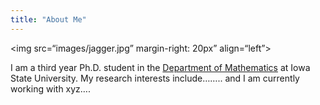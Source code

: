 ```yaml
---
title: "About Me"
---
```

<link rel="stylesheet" href="styles.css" type="text/css">

<img src="images/jagger.jpg" margin-right: 20px" align="left">

I am a third year Ph.D. student in the [Department of Mathematics](https://math.iastate.edu/) at Iowa State University. My research interests include........ and I am currently working with xyz.... 